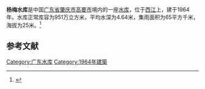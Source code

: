 {{Infobox Reservoir 
|name = 杨梅水库
|nickname = 
|image = 
|image_caption = 
|map = 
|map_caption = 
|pushpin_map = 
|pushpin_map_caption = 
|code = 
|class = 
|location_of_reservoir = [[广东省|广东省]][[肇庆市|肇庆市]][[高要市|高要市]]
|location_of_dam = 
|inflow = 
|outflow = 
|catchment_area = 65
|reservoir_area = 
|mean_depth = 4.64
|maximum_depth = 
|flood_level = 
|normal_water_level = 
|dead_water_level = 
|water_quality = 
|island = 
|maximum_storage_capacity = 
|normal_storage_capacity = 951万
|dead_storage_capacity = 
|type_of_dam = 
|elevation_of_dam = 
|height_of_dam = 
|length_of_dam = 
|width_of_dam = 
|installed_capacity = 
|irrigated_area =
|start = 
|complete = 1964年
|cost = 
|emigrate = 
|latd = 
|latm = 
|lats = 
|latNS = 
|longd = 
|longm = 
|longs = 
|longEW = 
|website = 
|footnotes = 
}}
'''杨梅水库'''是中国[[广东省|广东省]][[肇庆市|肇庆市]][[高要市|高要市]]境内的一座[[水库|水库]]，位于[[西江|西江]]上，建于1964年。水库正常库容为951万立方米，平均水深为4.64米，集雨面积为65平方千米，海拔为25米。<ref>{{cite web |url=http://brim.ihb.ac.cn/12/CN/12.asp |title=中国大中型水库基本特征数据库 |work=中国生物多样性信息系统内陆水体生物学分部 |deadurl=yes |archiveurl=https://web.archive.org/web/20120402061833/http://brim.ihb.ac.cn/12/CN/12.asp |archivedate=2012-04-02 |access-date=2012-03-28 }}</ref>
== 参考文献 ==
{{Reflist}}

{{广东小作品}}

[[Category:广东水库|Category:广东水库]]
[[Category:1964年建築|Category:1964年建築]]